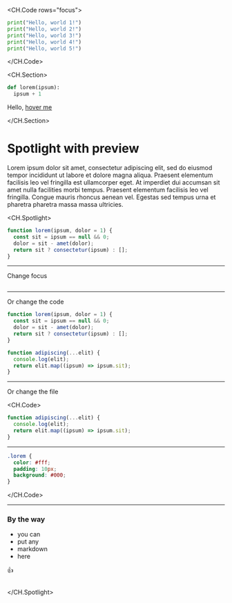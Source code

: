 <CH.Code rows="focus">

```python one.py focus=2:3
print("Hello, world 1!")
print("Hello, world 2!")
print("Hello, world 3!")
print("Hello, world 4!")
print("Hello, world 5!")
```

</CH.Code>

<CH.Section>

```python
def lorem(ipsum):
  ipsum + 1
```

Hello, [hover me](focus://1[5:16])

</CH.Section>

# Spotlight with preview

Lorem ipsum dolor sit amet, consectetur adipiscing elit, sed do eiusmod tempor incididunt ut labore et dolore magna aliqua. Praesent elementum facilisis leo vel fringilla est ullamcorper eget. At imperdiet dui accumsan sit amet nulla facilities morbi tempus. Praesent elementum facilisis leo vel fringilla. Congue mauris rhoncus aenean vel. Egestas sed tempus urna et pharetra pharetra massa massa ultricies.

<CH.Spotlight>

```js app.js
function lorem(ipsum, dolor = 1) {
  const sit = ipsum == null && 0;
  dolor = sit - amet(dolor);
  return sit ? consectetur(ipsum) : [];
}
```

---

Change focus

```js app.js focus=2:4

```

---

Or change the code

```js app.js focus=6:10
function lorem(ipsum, dolor = 1) {
  const sit = ipsum == null && 0;
  dolor = sit - amet(dolor);
  return sit ? consectetur(ipsum) : [];
}

function adipiscing(...elit) {
  console.log(elit);
  return elit.map((ipsum) => ipsum.sit);
}
```

---

Or change the file

<CH.Code>

```js app.js focus=1:4
function adipiscing(...elit) {
  console.log(elit);
  return elit.map((ipsum) => ipsum.sit);
}
```

---

```css styles.css
.lorem {
  color: #fff;
  padding: 10px;
  background: #000;
}
```

</CH.Code>

---

### By the way

- you can
- put any
- markdown
- here

👍

```js app.js

```

</CH.Spotlight>